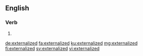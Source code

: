 ==English==

===Verb===
{{head|en|verb form}}

# {{en-past of|externalize}}

[[de:externalized]]
[[fa:externalized]]
[[ku:externalized]]
[[mg:externalized]]
[[fi:externalized]]
[[sv:externalized]]
[[vi:externalized]]